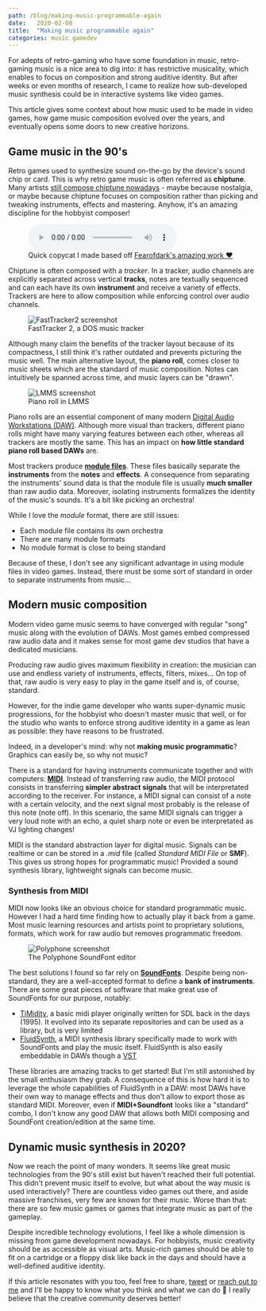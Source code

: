 ```yaml
---
path: /blog/making-music-programmable-again
date:   2020-02-08
title:  "Making music programmable again"
categories: music gamedev
---
```



For adepts of retro-gaming who have some foundation in music, retro-gaming music is a nice area to dig into: it has restrictive musicality, which enables to focus on composition and strong auditive identity.
But after weeks or even months of research, I came to realize how sub-developed music synthesis could be in interactive systems like video games.

This article gives some context about how music used to be made in video games,
how game music composition evolved over the years,
and eventually opens some doors to new creative horizons.


## Game music in the 90's

Retro games used to synthesize sound on-the-go by the device's sound chip or card. This is why retro game music is often referred as **chiptune**.
Many artists [still compose chiptune nowadays](http://battleofthebits.org/) - maybe because nostalgia, or maybe because chiptune focuses on composition rather than picking and tweaking instruments, effects and mastering.
Anyhow, it's an amazing discipline for the hobbyist composer!

<figure>
  <audio controls>
    <source src="/res/audio/flamerepellent-sunvox.ogg" type="audio/ogg" />
  </audio>
  <figcaption>Quick copycat I made based off <a href="https://fearofdark.bandcamp.com/album/the-coffee-zone">Fearofdark's amazing work ❤️</a></figcaption>
</figure>

Chiptune is often composed with a _tracker_.
In a tracker, audio channels are explicitly separated across vertical **tracks**, notes are textually sequenced and can each have its own **instrument** and receive a variety of effects.
Trackers are here to allow composition while enforcing control over audio channels.


<figure>
  <img alt="FastTracker2 screenshot" src={fasttracker2Uri} />
  <figcaption>FastTracker 2, a DOS music tracker</figcaption>
</figure>

Although many claim the benefits of the tracker layout because of its compactness, I still think it's rather outdated and prevents picturing the music well. The main alternative layout, the **piano roll**, comes closer to music sheets which are the standard of music composition. Notes can intuitively be spanned across time, and music layers can be "drawn".

<figure>
  <img alt="LMMS screenshot" src={lmmsUri} />
  <figcaption>Piano roll in LMMS</figcaption>
</figure>

Piano rolls are an essential component of many modern [Digital Audio Workstations (DAW)](https://en.wikipedia.org/wiki/Digital_audio_workstation). Although more visual than trackers, different piano rolls might have many varying features between each other, whereas all trackers are mostly the same.
This has an impact on **how little standard piano roll based DAWs** are.

Most trackers produce [**module files**](https://en.wikipedia.org/wiki/Module_file). These files basically separate the **instruments** from the **notes** and **effects**.
A consequence from separating the instruments' sound data is that the module file is usually **much smaller** than raw audio data.
Moreover, isolating instruments formalizes the identity of the music's sounds. It's a bit like picking an orchestra!

While I love the _module_ format, there are still issues:
- Each module file contains its own orchestra
- There are many module formats
- No module format is close to being standard

Because of these, I don't see any significant advantage in using module files in video games. Instead, there must be some sort of standard in order to separate instruments from music...


## Modern music composition

Modern video game music seems to have converged with regular "song" music along with the evolution of DAWs.
Most games embed compressed raw audio data and it makes sense for most game dev studios that have a dedicated musicians.

Producing raw audio gives maximum flexibility in creation: the musician can use and endless variety of instruments, effects, filters, mixes... On top of that, raw audio is very easy to play in the game itself and is, of course, standard.

However, for the indie game developer who wants super-dynamic music progressions, for the hobbyist who doesn't master music that well, or for the studio who wants to enforce strong auditive identity in a game as lean as possible: they have reasons to be frustrated.

Indeed, in a developer's mind: why not **making music programmatic**? Graphics can easily be, so why not music?

There is a standard for having instruments communicate together and with computers: [**MIDI**](https://en.wikipedia.org/wiki/MIDI). Instead of transferring raw audio, the MIDI protocol consists in transferring **simpler abstract signals** that will be interpretated according to the receiver. For instance, a MIDI signal can consist of a note with a certain velocity, and the next signal most probably is the release of this note (note off). In this scenario, the same MIDI signals can trigger a very loud note with an echo, a quiet sharp note or even be interpretated as VJ lighting changes!

MIDI is the standard abstraction layer for digital music. Signals can be realtime or can be stored in a _.mid_ file (called _Standard MIDI File_ or **SMF**). This gives us strong hopes for programmatic music! Provided a sound synthesis library, lightweight signals can become music.


### Synthesis from MIDI

MIDI now looks like an obvious choice for standard programmatic music.
However I had a hard time finding how to actually play it back from a game.
Most music learning resources and artists point to proprietary solutions, formats, which work for raw audio but removes programmatic freedom.

<figure>
  <img alt="Polyphone screenshot" src={polyphoneUri} />
  <figcaption>The Polyphone SoundFont editor</figcaption>
</figure>

The best solutions I found so far rely on [**SoundFonts**](https://en.wikipedia.org/wiki/SoundFont). Despite being non-standard, they are a well-accepted format to define a **bank of instruments**.
There are some great pieces of software that make great use of SoundFonts for our purpose, notably:
- [TiMidity](https://github.com/freeors/SDL/blob/master/SDL2_mixer-2.0.1/timidity/timidity.c), a basic midi player originally written for SDL back in the days (1995). It evolved into its separate repositories and can be used as a library, but is very limited
- [FluidSynth](https://github.com/FluidSynth/fluidsynth), a MIDI synthesis library specifically made to work with SoundFonts and play the music itself. FluidSynth is also easily embeddable in DAWs though a [VST](https://en.wikipedia.org/wiki/Virtual_Studio_Technology)

These libraries are amazing tracks to get started! But I'm still astonished by the small enthusiasm they grab.
A consequence of this is how hard it is to leverage the whole capabilities of FluidSynth in a DAW: most DAWs have their own way to manage effects and thus don't allow to export those as standard MIDI.
Moreover, even if **MIDI+Soundfont** looks like a "standard" combo, I don't know any good DAW that allows both MIDI composing and SoundFont creation/edition at the same time.


## Dynamic music synthesis in 2020?

Now we reach the point of many wonders. It seems like great music technologies from the 90's still exist but haven't reached their full potential.
This didn't prevent music itself to evolve, but what about the way music is used interactively?
There are countless video games out there, and aside massive franchises, very few are known for their music.
Worse than that: there are so few music games or games that integrate music as part of the gameplay.

Despite incredible technology evolutions, I feel like a whole dimension is missing from game development nowadays.
For hobbyists, music creativity should be as accessible as visual arts.
Music-rich games should be able to fit on a cartridge or a floppy disk like back in the days and should have a well-defined auditive identity.

If this article resonates with you too, feel free to share, [tweet](https://twitter.com/ngasull/status/1228238628729409536) or [reach out to me](/about#contact-me) and I'll be happy to know what you think and what we can do 🙂 I really believe that the creative community deserves better!
